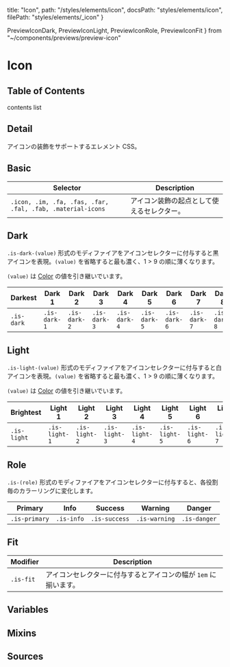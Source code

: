   title: "Icon",
  path: "/styles/elements/icon",
  docsPath: "styles/elements/icon",
  filePath: "styles/elements/_icon"
}

  PreviewIconDark,
  PreviewIconLight,
  PreviewIconRole,
  PreviewIconFit
} from "~/components/previews/preview-icon"

# Icon

## Table of Contents

contents list

## Detail

アイコンの装飾をサポートするエレメント CSS。

## Basic

| Selector                                                   | Description                                |
| ---------------------------------------------------------- | ------------------------------------------ |
| `.icon, .im, .fa, .fas, .far, .fal, .fab, .material-icons` | アイコン装飾の起点として使えるセレクター。 |

## Dark

`.is-dark-(value)` 形式のモディファイアをアイコンセレクターに付与すると黒アイコンを表現。`(value)` を省略すると最も濃く、1 > 9 の順に薄くなります。

`(value)` は [Color](/configs/variables/color) の値を引き継いでいます。

<PreviewIconDark />

| Darkest    | Dark 1       | Dark 2       | Dark 3       | Dark 4       | Dark 5       | Dark 6       | Dark 7       | Dark 8       | Dark 9       |
| ---------- | ------------ | ------------ | ------------ | ------------ | ------------ | ------------ | ------------ | ------------ | ------------ |
| `.is-dark` | `.is-dark-1` | `.is-dark-2` | `.is-dark-3` | `.is-dark-4` | `.is-dark-5` | `.is-dark-6` | `.is-dark-7` | `.is-dark-8` | `.is-dark-9` |

## Light

`.is-light-(value)` 形式のモディファイアをアイコンセレクターに付与すると白アイコンを表現。`(value)` を省略すると最も濃く、1 > 9 の順に薄くなります。

`(value)` は [Color](/configs/variables/color) の値を引き継いでいます。

<PreviewIconLight />

| Brightest   | Light 1       | Light 2       | Light 3       | Light 4       | Light 5       | Light 6       | Light 7       | Light 8       | Light 9       |
| ----------- | ------------- | ------------- | ------------- | ------------- | ------------- | ------------- | ------------- | ------------- | ------------- |
| `.is-light` | `.is-light-1` | `.is-light-2` | `.is-light-3` | `.is-light-4` | `.is-light-5` | `.is-light-6` | `.is-light-7` | `.is-light-8` | `.is-light-9` |

## Role

`.is-(role)` 形式のモディファイアをアイコンセレクターに付与すると、各役割毎のカラーリングに変化します。

<PreviewIconRole />

| Primary       | Info       | Success       | Warning       | Danger       |
| ------------- | ---------- | ------------- | ------------- | ------------ |
| `.is-primary` | `.is-info` | `.is-success` | `.is-warning` | `.is-danger` |

## Fit

<PreviewIconFit />

| Modifier  | Description                                                     |
| --------- | --------------------------------------------------------------- |
| `.is-fit` | アイコンセレクターに付与するとアイコンの幅が `1em` に揃います。 |

## Variables

<PreviewVariablesSingle filePath={meta.filePath} viewCompiled={false} />

## Mixins

<PreviewMixins filePath={meta.filePath} />

## Sources

<PreviewSources
  title={meta.title}
  docsPath={meta.docsPath}
  scssPath={meta.filePath}
/>
